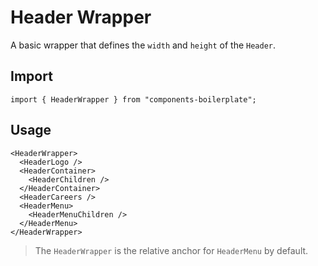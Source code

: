 
<Meta title="Components/Header/Header Wrapper" />

# Header Wrapper

A basic wrapper that defines the `width` and `height` of the `Header`.

## Import

```tsx
import { HeaderWrapper } from "components-boilerplate";
```

## Usage

```tsx
<HeaderWrapper>
  <HeaderLogo />
  <HeaderContainer>
    <HeaderChildren />
  </HeaderContainer>
  <HeaderCareers />
  <HeaderMenu>
    <HeaderMenuChildren />
  </HeaderMenu>
</HeaderWrapper>
```

> The `HeaderWrapper` is the relative anchor for `HeaderMenu` by default.

